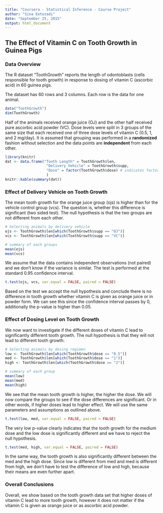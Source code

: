 ```yaml
---
title: "Coursera - Statistical Inference - Course Project"
author: "Sina Eetezadi"
date: "September 25, 2015"
output: html_document
---
```


## The Effect of Vitamin C on Tooth Growth in Guinea Pigs

### Data Overview
The R dataset "ToothGrowth" reports the length of odontoblasts (cells responsible for tooth growth) in response to dosing of vitamin C (ascorbic acid) in 60 guinea pigs.

The dataset has 60 rows and 3 columns. Each row is the data for one animal.
```r
data("ToothGrowth")
dim(ToothGrowth)
```


Half of the animals received orange juice (OJ) and the other half received pure ascorbic acid powder (VC). Dose levels were split in 3 groups of the same size that each received one of three dose levels of vitamin C (0.5, 1, and 2 mg/day).
It is assumed that grouping was performed in a **randomized** fashion without selection and the data points are **independent** from each other.
```r
library(knitr)
dat <- data.frame("Tooth Length" = ToothGrowth$len,
                   "Delivery Vehicle" = ToothGrowth$supp,
                   "Dose" = factor(ToothGrowth$dose) # indicates factors in summary()
                   )
knitr::kable(summary(dat))
```


### Effect of Delivery Vehicle on Tooth Growth
The mean tooth growth for the orange juice group (ojs) is higher than for the vehicle control group (vcs). The question is, whether this difference is significant (two sided test). The null hypothesis is that the two groups are not different from each other.
```r
# Selecting animals by delivery vehicle
ojs <- ToothGrowth$len[which(ToothGrowth$supp == "OJ")]
vcs <- ToothGrowth$len[which(ToothGrowth$supp == "VC")]

# summary of each groups
mean(ojs)
mean(vcs)
```
We assume that the data contains independent observations (not paired) and we don't know if the variance is similar. The test is performed at the standard 0.95 confidence interval.
```r
t.test(ojs, vcs, var.equal = FALSE, paired = FALSE)
```
Based on the test we accept the null hypothesis and conclude there is no difference in tooth growth whether vitamin C is given as orange juice or in powder form. We can see this since the confidence interval passes by 0, additionally the p-value is higher than 0.05.


### Effect of Dosing Level on Tooth Growth
We now want to investigate if the different doses of vitamin C lead to significantly different tooth growth. The null hypothesis is that they will not lead to different tooth growth.
```r
# Selecting animals by dosing regimen
low <- ToothGrowth$len[which(ToothGrowth$dose == "0.5")]
med <- ToothGrowth$len[which(ToothGrowth$dose == "1")]
high <- ToothGrowth$len[which(ToothGrowth$dose == "2")]

# summary of each group
mean(low)
mean(med)
mean(high)
```
We see that the mean tooth growth is higher, the higher the dose. We will now compare the groups to see if the dose differences are significant. Or in other words, if higher doses lead to higher effect. We will use the same parameters and assumptions as outlined above.
```r
t.test(low, med, var.equal = FALSE, paired = FALSE)
```
The very low p-value clearly indicates that the tooth growth for the medium dose and the low dose is significantly different and we have to reject the null hypothesis.
```r
t.test(med, high, var.equal = FALSE, paired = FALSE)
```
In the same way, the tooth growth is also significantly different between the med and the high dose. Since low is different from med and med is different from high, we don't have to test the difference of low and high, because their means are even further apart.


### Overall Conclusions
Overall, we show based on the tooth growth data set that higher doses of vitamin C lead to more tooth growth, however it does not matter if the vitamin C is given as orange juice or as ascorbic acid powder.